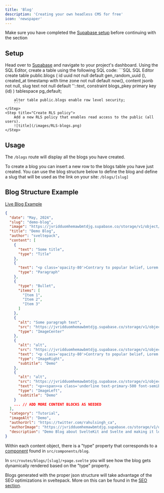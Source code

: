 ```yaml
---
title: 'Blog'
description: 'Creating your own headless CMS for free'
icon: 'newspaper'
---
```


<Warning>Make sure you have completed the <a href="quickstart#3-supabase" target="_blank">Supabase setup</a> before continuing with the section</Warning>

## Setup
<Steps>
    <Step title="Go to Supabase">
        Head over to <a href="https://www.supabase.com/" target="_blank">Supabase</a> and navigate to your project's dashboard.
    </Step>
    <Step title="Create blogs table">
        Using the SQL Editor, create a table using the following SQL code:
        ```SQL SQL Editor
        create table
            public.blogs (
                id uuid not null default gen_random_uuid (),
                created_at timestamp with time zone not null default now(),
                content jsonb not null,
                slug text not null default ''::text,
                constraint blogs_pkey primary key (id)
            ) tablespace pg_default;

        alter table public.blogs enable row level security;
        ```
    </Step>
    <Step title="Create RLS policy">
        Add a new RLS policy that enables read access to the public (all users).
        ![title](/images/RLS-blogs.png)
    </Step>
</Steps>

## Usage
The `/blogs` route will display all the blogs you have created.

To create a blog you can insert a new row to the blogs table you have just created. You can use the blog structure below to define the blog and define a slug that will be used as the link on your site: `/blogs/[slug]`

## Blog Structure Example

<a href="https://sveltepack.com/blogs/demo-blog" target="_blank">Live Blog Example</a>

```json 
{
  "date": "May, 2024",
  "slug": "demo-blog",
  "image": "https://jvridduomhemawbmtdjg.supabase.co/storage/v1/object/public/blog/demo-blog/sveltekit.png?t=2024-04-29T22%3A19%3A55.093Z",
  "title": "Demo Blog",
  "author": "sveltepack",
  "content": [
    {
      "text": "Some title",
      "type": "Title"
    },
    {
      "text": "<p class='opacity-80'>Contrary to popular belief, Lorem Ipsum is not simply random text.</p>",
      "type": "Paragraph"
    },
    {
      "type": "Bullet",
      "items": [
        "Item 1",
        "Item 2",
        "Item 3"
      ]
    },
    {
      "alt": "Some paragraph text",
      "src": "https://jvridduomhemawbmtdjg.supabase.co/storage/v1/object/public/blog/demo-blog/sveltekit.png?t=2024-04-29T22%3A19%3A55.093Z",
      "type": "ImageCenter"
    },
    {
      "alt": "alt",
      "src": "https://jvridduomhemawbmtdjg.supabase.co/storage/v1/object/public/blog/demo-blog/sveltekit.png?t=2024-04-29T22%3A19%3A55.093Z",
      "text": "<p class='opacity-80'>Contrary to popular belief, Lorem Ipsum is not simply random text.</p>",
      "type": "ImageRight",
      "subtitle": "Demo"
    },
    {
      "alt": "alt",
      "src": "https://jvridduomhemawbmtdjg.supabase.co/storage/v1/object/public/blog/demo-blog/sveltekit.png?t=2024-04-29T22%3A19%3A55.093Z",
      "text": "<p><span><a class='underline text-primary-500 font-semibold' href='/'>CLICK THIS LINK!</a></span> <span class='opacity-80'>Contrary to popular belief, Lorem Ipsum is not simply random text.</span></p>",
      "type": "ImageLeft",
      "subtitle": "Demo"
    }
    ... // ADD MORE CONTENT BLOCKS AS NEEDED
  ],
  "category": "Tutorial",
  "imageAlt": "Demo",
  "authorUrl": "https://twitter.com/rahulsingh_ca",
  "authorImage": "https://jvridduomhemawbmtdjg.supabase.co/storage/v1/object/public/blog/authors/87246122.jpeg?t=2024-04-20T21%3A37%3A58.038Z",
  "description": "Demo Blog about SvelteKit and Svelte and making it look like a real blog"
}
```

Within each content object, there is a "type" property that corresponds to a <a href="/components/extra#blog" target="_blank">component</a> found in `src/components/blog`. 

In `src/routes/blogs/[slug]/+page.svelte` you will see how the blog gets dynamically rendered based on the "type" property.

<Note>Blogs generated with the proper json structure will take advantage of the SEO optimizations in sveltepack. More on this can be found in the <a href="/features/seo" target="_blank">SEO section</a>.</Note>